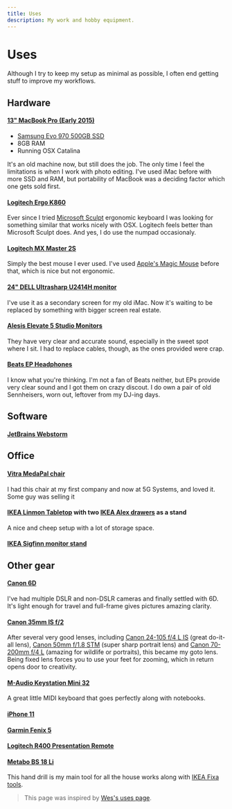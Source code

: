 ```yaml
---
title: Uses
description: My work and hobby equipment.
---
```


# Uses

Although I try to keep my setup as minimal as possible, I often end getting stuff to improve my workflows.

## Hardware

#### [13" MacBook Pro (Early 2015)](https://everymac.com/systems/apple/macbook_pro/specs/macbook-pro-core-i5-2.7-13-early-2015-retina-display-specs.html)

- [Samsung Evo 970 500GB SSD](https://www.samsung.com/us/computing/memory-storage/solid-state-drives/ssd-970-evo-nvme-m2-500gb-mz-v7e500bw/)
- 8GB RAM
- Running OSX Catalina

It's an old machine now, but still does the job. The only time I feel the limitations is when I work with photo editing.
I've used iMac before with more SSD and RAM, but portability of MacBook was a deciding factor which one gets sold first.

#### [Logitech Ergo K860](https://www.logitech.com/en-us/product/k860-split-ergonomic-keyboard)

Ever since I tried [Microsoft Sculpt](https://www.microsoft.com/accessories/en-us/products/keyboards/sculpt-ergonomic-desktop/l5v-00001) ergonomic keyboard I was looking for something similar that works nicely with OSX. Logitech feels better than Microsoft Sculpt does. And yes, I do use the numpad occasionaly.

#### [Logitech MX Master 2S](https://www.logitech.com/en-ph/product/mx-master-2s-flow)

Simply the best mouse I ever used. I've used [Apple's Magic Mouse](https://en.wikipedia.org/wiki/Magic_Mouse) before that, which is nice but not ergonomic.

#### [24" DELL Ultrasharp U2414H monitor](https://www.dell.com/hr/business/p/dell-u2414h/pd)

I've use it as a secondary screen for my old iMac. Now it's waiting to be replaced by something with bigger screen real estate.

#### [Alesis Elevate 5 Studio Monitors](https://www.alesis.com/products/legacy/elevate-5)

They have very clear and accurate sound, especially in the sweet spot where I sit. I had to replace cables, though, as the ones provided were crap.

#### [Beats EP Headphones](https://www.beatsbydre.com/headphones/beats-ep)

I know what you're thinking. I'm not a fan of Beats neither, but EPs provide very clear sound and I got them on crazy discout.
I do own a pair of old Sennheisers, worn out, leftover from my DJ-ing days.

## Software

#### [JetBrains Webstorm](https://www.jetbrains.com/webstorm/)

## Office

#### [Vitra MedaPal chair](https://www.design-bestseller.de/vitra-medapal-ohne-verstellbare-lumbalstuetze.html?sku=808080&cpkey=qgfi_Yb23Jr11znM77K45OkBV2rcSCUx-bnyK3SHKtTznATVMqHUeBWXz8h8SByQ&gclid=Cj0KCQjw7qn1BRDqARIsAKMbHDaHeSBkXYWACjTNGbUSc6guypmmkXbr-JsmIHokJXNAgV9L5sdrLJIaAsRfEALw_wcB)

I had this chair at my first company and now at 5G Systems, and loved it. Some guy was selling it

#### [IKEA Linmon Tabletop](https://www.ikea.com/at/de/p/linnmon-tischplatte-weiss-eicheneff-wlas-20353741/) with two [IKEA Alex drawers](https://www.ikea.com/at/de/p/alex-schubladenelement-schwarzbraun-40342285/) as a stand

A nice and cheep setup with a lot of storage space.

#### [IKEA Sigfinn monitor stand](https://www.ikea.com/at/de/p/sigfinn-monitorerhoehung-bambusfurnier-20362929/)

## Other gear

#### [Canon 6D](https://en.wikipedia.org/wiki/Canon_EOS_6D)

I've had multiple DSLR and non-DSLR cameras and finally settled with 6D. It's light enough for travel and full-frame gives pictures amazing clarity.

#### [Canon 35mm IS f/2](https://www.kenrockwell.com/canon/lenses/35mm-is.htm)

After several very good lenses, including [Canon 24-105 f/4 L IS](https://www.kenrockwell.com/canon/lenses/24-105mm.htm) (great do-it-all lens), [Canon 50mm f/1.8 STM](https://www.kenrockwell.com/canon/lenses/50mm-f18-stm.htm) (super sharp portrait lens) and [Canon 70-200mm f/4 L](https://www.kenrockwell.com/canon/lenses/70-200mm-f4.htm) (amazing for wildlife or portraits), this became my goto lens.
Being fixed lens forces you to use your feet for zooming, which in return opens door to creativity.

#### [M-Audio Keystation Mini 32](https://m-audio.com/products/view/keystation-mini-32)

A great little MIDI keyboard that goes perfectly along with notebooks.

#### [iPhone 11](https://www.apple.com/iphone-11)

#### [Garmin Fenix 5](https://buy.garmin.com/en-US/US/p/552982)

#### [Logitech R400 Presentation Remote](https://www.logitech.com/en-sg/product/wireless-presenter-r400)

#### [Metabo BS 18 Li](https://www.metabo.com/at/de/maschinen/akku-geraete/akkuschrauber-akku-bohrschrauber/bs-18-602207500-akku-bohrschrauber.html)

This hand drill is my main tool for all the house works along with [IKEA Fixa tools](https://www.ikea.com/at/de/p/fixa-werkzeugsatz-17-tlg-00169254/).

> This page was inspired by [Wes's uses page](https://wesbos.com/uses).
